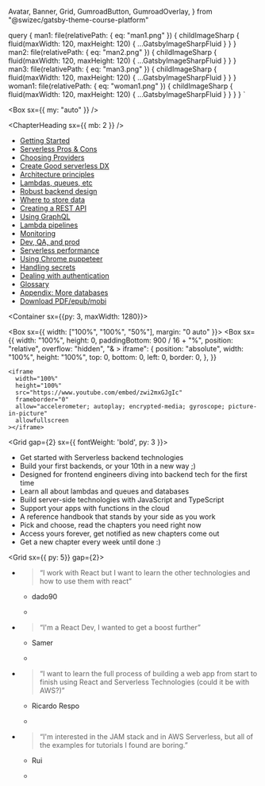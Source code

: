   Avatar,
  Banner,
  Grid,
  GumroadButton,
  GumroadOverlay,
} from "@swizec/gatsby-theme-course-platform"

  query {
    man1: file(relativePath: { eq: "man1.png" }) {
      childImageSharp {
        fluid(maxWidth: 120, maxHeight: 120) {
          ...GatsbyImageSharpFluid
        }
      }
    }
    man2: file(relativePath: { eq: "man2.png" }) {
      childImageSharp {
        fluid(maxWidth: 120, maxHeight: 120) {
          ...GatsbyImageSharpFluid
        }
      }
    }
    man3: file(relativePath: { eq: "man3.png" }) {
      childImageSharp {
        fluid(maxWidth: 120, maxHeight: 120) {
          ...GatsbyImageSharpFluid
        }
      }
    }
    woman1: file(relativePath: { eq: "woman1.png" }) {
      childImageSharp {
        fluid(maxWidth: 120, maxHeight: 120) {
          ...GatsbyImageSharpFluid
        }
      }
    }
  }
`

<Banner>

<HomeTitle />

<Box sx={{ my: "auto" }} />

<ChapterHeading sx={{ mb: 2 }} />

<NavGrid>

- [Getting Started](/getting-started)
- [Serverless Pros & Cons](/serverless-pros-cons)
- [Choosing Providers](/serverless-flavors)
- [Create Good serverless DX](/serverless-dx)
- [Architecture principles](/serverless-architecture-principles)
- [Lambdas, queues, etc](/serverless-elements)
- [Robust backend design](/robust-backend-design)
- [Where to store data](/databases)
- [Creating a REST API](/serverless-rest-api)
- [Using GraphQL](/serverless-graphql)
- [Lambda pipelines](/lambda-pipelines)
- [Monitoring ](/serverless-monitoring)
- [Dev, QA, and prod](/dev-qa-prod)
- [Serverless performance](/serverless-performance)
- [Using Chrome puppeteer](/serverless-chrome-puppeteer)
- [Handling secrets](/handling-secrets)
- [Dealing with authentication](/serverless-authentication)
- [Glossary](/glossary)
- [Appendix: More databases](/appendix-more-databases)
- [Download PDF/epub/mobi](/downloads)

</NavGrid>

</Banner>

<Container sx={{py: 3, maxWidth: 1280}}>

<Box sx={{ width: ["100%", "100%", "50%"], margin: "0 auto" }}>
  <Box
    sx={{
      width: "100%",
      height: 0,
      paddingBottom: 900 / 16 + "%",
      position: "relative",
      overflow: "hidden",
      "& > iframe": {
        position: "absolute",
        width: "100%",
        height: "100%",
        top: 0,
        bottom: 0,
        left: 0,
        border: 0,
      },
    }}
  >
    <iframe
      width="100%"
      height="100%"
      src="https://www.youtube.com/embed/zwi2mxGJgIc"
      frameborder="0"
      allow="accelerometer; autoplay; encrypted-media; gyroscope; picture-in-picture"
      allowfullscreen
    ></iframe>
  </Box>
</Box>

<Grid gap={2} sx={{ fontWeight: 'bold', py: 3 }}>

- Get started with Serverless backend technologies
- Build your first backends, or your 10th in a new way ;)
- Designed for frontend engineers diving into backend tech for the first time
- Learn all about lambdas and queues and databases
- Build server-side technologies with JavaScript and TypeScript
- Support your apps with functions in the cloud
- A reference handbook that stands by your side as you work
- Pick and choose, read the chapters you need right now
- Access yours forever, get notified as new chapters come out
- Get a new chapter every week until done :)

</Grid>

<Grid sx={{ py: 5}} gap={2}>

- > “I work with React but I want to learn the other technologies and how to use them with react”

  - dado90

  - <Avatar img={props.data.man1.childImageSharp.fluid.src} />

- > “I'm a React Dev, I wanted to get a boost further”

  - Samer

  - <Avatar img={props.data.woman1.childImageSharp.fluid.src} />

- > “I want to learn the full process of building a web app from start to finish using React and Serverless Technologies (could it be with AWS?)”

  - Ricardo Respo

  - <Avatar img={props.data.man2.childImageSharp.fluid.src} />

- > “I'm interested in the JAM stack and in AWS Serverless, but all of the examples for tutorials I found are boring.”

  - Rui

  - <Avatar img={props.data.man3.childImageSharp.fluid.src} />

</Grid>

</Container>
